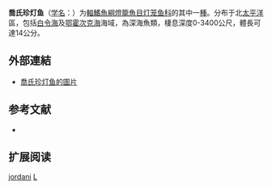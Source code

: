 {{Speciesbox
| name = 喬氏珍灯鱼
| status = LC
| status_system = IUCN3.1
| image = 
| genus = Lampanyctus
| species = jordani
| authority = [[Gilbert|Gilbert]], 1913
| synonyms = 
}}

'''喬氏珍灯鱼'''（[[学名|学名]]：{{lang|la|''Lampanyctus jordani''}}）为[[輻鰭魚綱|輻鰭魚綱]][[燈籠魚目|燈籠魚目]][[灯笼鱼科|灯笼鱼科]]的其中一[[種|種]]。分布于北[[太平洋|太平洋]]區，包括[[白令海|白令海]]及[[鄂霍次克海|鄂霍次克海]]海域，為深海魚類，棲息深度0-3400公尺，體長可達14公分。
==外部連結==
* [http://fishbase.org/Photos/ThumbnailsSummary.php?ID=23003 喬氏珍灯鱼的圖片]{{Wayback|url=http://fishbase.org/Photos/ThumbnailsSummary.php?ID=23003 |date=20160305045615 }}

== 参考文献 ==
{{refbegin}}
*{{FishBase_species|genus=Lampanyctus|species=jordani|year=2012|month=2}}
{{refend}}

== 扩展阅读 ==
{{refbegin}}
{{wikispecies-inline|Lampanyctus jordani|喬氏珍灯鱼}}
{{refend}}
{{Taxonbar|from=Q2229790}}

[[Category:珍灯鱼属|jordani]]
[[Category:1913年描述的魚類|L]]


{{灯笼鱼目小作品}}